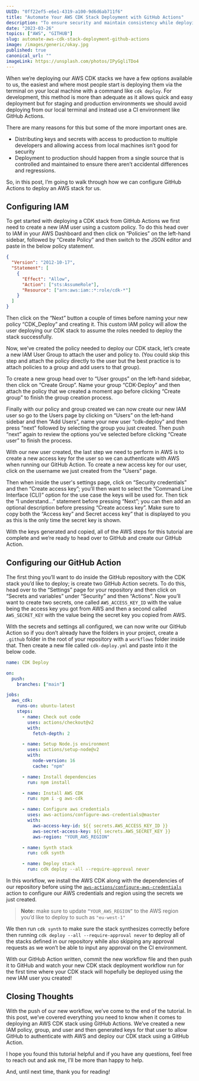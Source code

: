 ```yaml
---
UUID: "0ff22ef5-e6e1-4319-a100-9d6d6ab711f6"
title: "Automate Your AWS CDK Stack Deployment with GitHub Actions"
description: "To ensure security and maintain consistency while deploying AWS CDK stacks, it's best to deploy them using a CI environment like GitHub Actions. Learn how to configure GitHub Actions for deploying CDK stacks in this tutorial."
date: "2023-03-26"
topics: ["AWS", "GITHUB"]
slug: automate-aws-cdk-stack-deployment-github-actions
image: /images/generic/okay.jpg
published: true
canonical_url: ""
imageLink: https://unsplash.com/photos/IPyGgliTDo4
---
```


When we’re deploying our AWS CDK stacks we have a few options available to us, the easiest and where most people start is deploying them via the terminal on your local machine with a command like `cdk deploy`. For development, this method is more than adequate as it allows quick and easy deployment but for staging and production environments we should avoid deploying from our local terminal and instead use a CI environment like GitHub Actions.

There are many reasons for this but some of the more important ones are.

- Distributing keys and secrets with access to production to multiple developers and allowing access from local machines isn’t good for security
- Deployment to production should happen from a single source that is controlled and maintained to ensure there aren’t accidental differences and regressions.

So, in this post, I’m going to walk through how we can configure GitHub Actions to deploy an AWS stack for us.

## Configuring IAM

To get started with deploying a CDK stack from GitHub Actions we first need to create a new IAM user using a custom policy. To do this head over to IAM in your AWS Dashboard and then click on “Policies” on the left-hand sidebar, followed by “Create Policy” and then switch to the JSON editor and paste in the below policy statement.

```json
{
  "Version": "2012-10-17",
  "Statement": [
    {
      "Effect": "Allow",
      "Action": ["sts:AssumeRole"],
      "Resource": ["arn:aws:iam::*:role/cdk-*"]
    }
  ]
}
```

Then click on the “Next” button a couple of times before naming your new policy “CDK_Deploy” and creating it. This custom IAM policy will allow the user deploying our CDK stack to assume the roles needed to deploy the stack successfully.

Now, we’ve created the policy needed to deploy our CDK stack, let’s create a new IAM User Group to attach the user and policy to. (You could skip this step and attach the policy directly to the user but the best practice is to attach policies to a group and add users to that group).

To create a new group head over to “User groups” on the left-hand sidebar, then click on “Create Group”. Name your group “CDK-Deploy” and then attach the policy that we created a moment ago before clicking “Create group” to finish the group creation process.

Finally with our policy and group created we can now create our new IAM user so go to the Users page by clicking on “Users” on the left-hand sidebar and then “Add Users”, name your new user “cdk-deploy” and then press “next” followed by selecting the group you just created. Then push “next” again to review the options you’ve selected before clicking “Create user” to finish the process.

With our new user created, the last step we need to perform in AWS is to create a new access key for the user so we can authenticate with AWS when running our GitHub Action. To create a new access key for our user, click on the username we just created from the “Users” page.

Then when inside the user's settings page, click on “Security credentials” and then “Create access key”; you’ll then want to select the “Command Line Interface (CLI)” option for the use case the keys will be used for. Then tick the “I understand…” statement before pressing “Next”; you can then add an optional description before pressing “Create access key”. Make sure to copy both the “Access key” and Secret access key” that is displayed to you as this is the only time the secret key is shown.

With the keys generated and copied, all of the AWS steps for this tutorial are complete and we’re ready to head over to GitHub and create our GitHub Action.

## Configuring our GitHub Action

The first thing you’ll want to do inside the GitHub repository with the CDK stack you’d like to deploy; is create two GitHub Action secrets. To do this, head over to the “Settings” page for your repository and then click on “Secrets and variables” under “Security” and then “Actions”. Now you’ll want to create two secrets, one called `AWS_ACCESS_KEY_ID` with the value being the access key you got from AWS and then a second called `AWS_SECRET_KEY` with the value being the secret key you copied from AWS.

With the secrets and settings all configured, we can now write our GitHub Action so if you don’t already have the folders in your project, create a `.github` folder in the root of your repository with a `workflows` folder inside that. Then create a new file called `cdk-deploy.yml` and paste into it the below code.

```yaml
name: CDK Deploy

on:
  push:
    branches: ["main"]

jobs:
  aws_cdk:
    runs-on: ubuntu-latest
    steps:
      - name: Check out code
        uses: actions/checkout@v2
        with:
          fetch-depth: 2

      - name: Setup Node.js environment
        uses: actions/setup-node@v2
        with:
          node-version: 16
          cache: "npm"

      - name: Install dependencies
        run: npm install

      - name: Install AWS CDK
        run: npm i -g aws-cdk

      - name: Configure aws credentials
        uses: aws-actions/configure-aws-credentials@master
        with:
          aws-access-key-id: ${{ secrets.AWS_ACCESS_KEY_ID }}
          aws-secret-access-key: ${{ secrets.AWS_SECRET_KEY }}
          aws-region: "YOUR_AWS_REGION"

      - name: Synth stack
        run: cdk synth

      - name: Deploy stack
        run: cdk deploy --all --require-approval never
```

In this workflow, we install the AWS CDK along with the dependencies of our repository before using the [`aws-actions/configure-aws-credentials`](https://github.com/aws-actions/configure-aws-credentials) action to configure our AWS credentials and region using the secrets we just created.

> **Note:** make sure to update `“YOUR_AWS_REGION”` to the AWS region you’d like to deploy to such as `"eu-west-1"`

We then run `cdk synth` to make sure the stack synthesizes correctly before then running `cdk deploy --all --require-approval never` to deploy all of the stacks defined in our repository while also skipping any approval requests as we won’t be able to input any approval on the CI environment.

With our GitHub Action written, commit the new workflow file and then push it to GitHub and watch your new CDK stack deployment workflow run for the first time where your CDK stack will hopefully be deployed using the new IAM user you created!

## Closing Thoughts

With the push of our new workflow, we’ve come to the end of the tutorial. In this post, we’ve covered everything you need to know when it comes to deploying an AWS CDK stack using GitHub Actions. We’ve created a new IAM policy, group, and user and then generated keys for that user to allow GitHub to authenticate with AWS and deploy our CDK stack using a GitHub Action.

I hope you found this tutorial helpful and if you have any questions, feel free to reach out and ask me, I’ll be more than happy to help.

And, until next time, thank you for reading!
